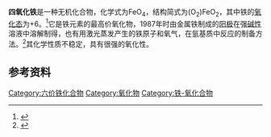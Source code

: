 {{Chembox
| Name = 
| NameEn = 
| ImageFile = iron tetroxide.png
|  ImageSize = 
|  ImageAlt = 
| IUPACName = 
| IUPACNameZh = 
| OtherNames = 
| Section1 = {{Chembox Identifiers
|   CASNo = 177715-22-9
|   CASNo_Ref = {{cascite|correct|CAS}}
|   PubChem = 
|   SMILES =  }}
| Section2 = {{Chembox Properties
| Fe=1 | O=4
|   Appearance = 
|   Density = 
|   MeltingPt = 
|   BoilingPt = 
|   Solubility =  }}
| Section3 = {{Chembox Hazards
|   MainHazards = 
|   FlashPt = 
|   Autoignition =  }}
}}
'''四氧化铁'''是一种无机化合物，化学式为FeO<sub>4</sub>，结构简式为(O<sub>2</sub>)FeO<sub>2</sub>，其中铁的[[氧化态|氧化态]]为+6。<ref>{{cite book|title=Applied Radiation and Isotopes|volume=52|issue=2|pages=157-164|author=Yasuhiro Yamadaa,Hirochika Suminob, Yukako Okamuraa, Hideo Shimasakia, Takeshi Tominagab|year=2000}}</ref>它是铁元素的最高价氧化物，1987年时由金属铁制成的[[阳极|阳极]]在强[[碱性|碱性]]溶液中溶解制得{{Dubious}}，也有用激光蒸发产生的铁原子和氧气，在氩基质中反应的制备方法。<ref>{{cite book|title=《无机元素化学》|pages=P238|author=刘新锦、朱亚先、高飞|isbn=978-7-03-026399-5|location=北京|publisher=科学出版社|year=2010}}</ref>其化学性质不稳定，具有很强的氧化性。

== 参考资料 ==
{{reflist}}

{{铁化合物}}

{{无机化合物小作品}}

[[Category:六价铁化合物|Category:六价铁化合物]]
[[Category:氧化物|Category:氧化物]]
[[Category:铁-氧化合物|Category:铁-氧化合物]]